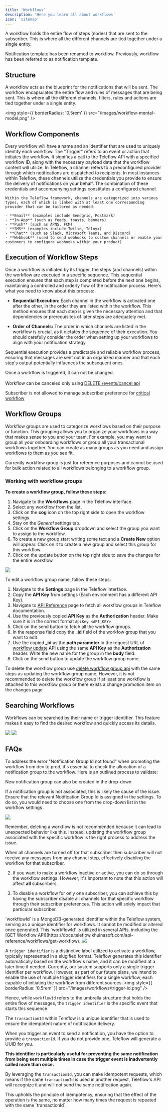 ```yaml
---
title: 'Workflows'
description: 'Here you learn all about workflows'
icon: 'sitemap'
---
```


A workflow holds the entire flow of steps (nodes) that are sent to the subscriber. This is where all the different channels are tied together under a single entity.

<Note>
Notification template has been renamed to workflow. Previously, workflow has been referred to as notification template.
</Note>

## Structure

A workflow acts as the blueprint for the notifications that will be sent. The workflow encapsulates the entire flow and rules of messages that are being sent. This is where all the different channels, filters, rules and actions are tied together under a single entity.

<img
  style={{ borderRadius: '0.5rem' }}
  src="/images/workflow-mental-model.png"
/>

## Workflow Components

<Steps>
  <Step title="Name and Identifier">
    Every workflow will have a name and an identifier that are used to uniquely identify each workflow.
  </Step>
  <Step title="Trigger">
    The "Trigger" refers to an event or action that initiates the workflow. It signifies a call to the Teleflow API with a specified workflow ID, along with the necessary payload data that the workflow content will utilize.
  </Step>
  <Step title="Channels">
    In Teleflow, a channel refers to a preconfigured provider through which notifications are dispatched to recipients. In most instances within Teleflow, these channels utilize the credentials you provide to ensure the delivery of notifications on your behalf. The combination of these credentials and accompanying settings constitutes a configured channel.

    Within the Teleflow framework, channels are categorized into various types, each of which is linked with at least one corresponding provider that can be tailored as needed:

    - **Email** (examples include Sendgrid, Postmark)
    - **In-App** (such as feeds, toasts, banners)
    - **Push** (such as APNS, FCM)
    - **SMS** (examples include Twilio, Telnyx)
    - **Chat** (such as Slack, Microsoft Teams, and Discord)
    - **Webhook** (used to send webhooks to custom channels or enable your customers to configure webhooks within your product)
  </Step>
</Steps>

## Execution of Workflow Steps

Once a workflow is initiated by its trigger, the steps (and channels) within the workflow are executed in a specific sequence. This sequential execution ensures that each step is completed before the next one begins, maintaining a controlled and orderly flow of the notification process. Here's what you need to know about this process:

- **Sequential Execution:** Each channel in the workflow is activated one after the other, in the order they are listed within the workflow. This method ensures that each step is given the necessary attention and that dependencies or prerequisites of later steps are adequately met.

- **Order of Channels:** The order in which channels are listed in the workflow is crucial, as it dictates the sequence of their execution. You should carefully consider the order when setting up your workflows to align with your notification strategy.

Sequential execution provides a predictable and reliable workflow process, ensuring that messages are sent out in an organized manner and that each step's output potentially influences the subsequent ones.
<br />

<Warning>Once a workflow is triggered, it can not be changed.
<br /> <br /> Workflow can be canceled only using  [DELETE /events/cancel api](/api-reference/workflows/delete-workflow)</Warning>

<Note>Subscriber is not allowed to manage subscriber preference for [critical workflow](/subscribers/preferences#exclude-workflows-from-preferences-critical-workflow)</Note>


## Workflow Groups

Workflow groups are used to categorize workflows based on their purpose or function. This grouping allows you to organize your workflows in a way that makes sense to you and your team. For example, you may want to group all your onboarding workflows or group all your transactional workflows together. You can create as many groups as you need and assign workflows to them as you see fit.

<Info>Currently workflow group is just for reference purposes and cannot be used for bulk action related to all workflows belonging to a workflow group.</Info>

### Working with workflow groups

**To create a workflow group, follow these steps:**

1. Navigate to the **Workflows** page in the Teleflow interface.
2. Select any workflow from the list.
3. Click on the **cog** icon on the top right side to open the workflow settings.
4. Stay on the *General* settings tab.
5. Click on the **Workflow Group** dropdown and select the group you want to assign to the workflow.
6. To create a new group start writing some text and a **Create New** option will appear. Click on it to create a new group and select this group for this workflow.
7. Click on the update button on the top right side to save the changes for the entire workflow.

<Frame caption="Selecting existing workflow group and creating a new workflow group"><img src="/images/workflows/notification-workflows/create-workflow-group.gif" /> </Frame>

To edit a workflow group name, follow these steps:

1. Navigate to the **Settings** page in the Teleflow interface.
2. Copy the **API Key** from settings (Each environment has a different API Key).
3. Navigate to [API Reference](https://docs.teleflow.khulnasoft.com/api-reference/workflow-groups/get-workflow-groups) page to fetch all workflow groups in Teleflow documentation.
4. Use the previously copied **API Key** as the **Authorization** header. Make sure it is in the correct format `ApiKey <API_KEY>`
5. Click on the send button to fetch all the workflow groups.
6. In the response field copy the **_id** field of the workfow group that you want to edit.
7. Use the copied **_id** as the **path parameter** in the request URL of [workflow update](https://docs.teleflow.khulnasoft.com/api-reference/workflow-groups/update-workflow-group) API using the same **API Key** as the **Authorization** header. Write the new name for the group in the **body** field.
8. Click on the send button to update the workflow group name.

<Info>To delete the workflow group use [delete workflow group api](https://docs.teleflow.khulnasoft.com/api-reference/workflow-groups/delete-workflow-group) with the same steps as updating the workflow group name. However, it is not recommended to delete the workflow group if at least one workflow is attached to this workflow group or there exists a change promotion item on the changes page</Info>


## Searching Workflows

Workflows can be searched by their name or trigger identifier. This feature makes it easy to find the desired workflow and quickly access its details.

<Frame caption="Workflow search option"><img src="/images/workflows/notification-workflows/search-workflow_00.png" /> </Frame>

<Frame caption="Result after serching workflow having event in name"><img src="/images/workflows/notification-workflows/search-workflow_01.png" /> </Frame>

## FAQs

<AccordionGroup>

<Accordion title="Workflow Promotion Error: Notification Group Id Not Found">
To address the error "Notification Group Id not found" when promoting the workflow from dev to prod, it's essential to check the allocation of a notification group to the workflow. Here is an outlined process to validate:

<Steps>
<Step title="Go to the workflow settings in Teleflow's interface." />
<Step title="Remain within the general settings tab." />
<Step title="Check the right-hand side for the notification group dropdown." />
<Step title="Verify if any group is selected. The group's association will be demonstrated here." />
</Steps>

<Tip>New notification group can also be created in the drop-down</Tip>


If a notification group is not associated, this is likely the cause of the issue. Ensure that the relevant Notification Group Id is assigned in the settings. To do so, you would need to choose one from the drop-down list in the workflow settings .

<Frame>
     <img src="/images/change-update-notification-group.gif"/>
</Frame>

Remember, deleting a workflow is not recommended because it can lead to unexpected behavior like this. Instead, updating the workflow group associated with the specific workflow is the right process to address the issue.
</Accordion>

<Accordion title="How to disable a workflow for a single subscriber?">
When all channels are turned off for that subscriber then subscriber will not receive any messages from any channel step, effectively disabling the workflow for that subscriber.

2. If you want to make a workflow inactive or active, you can do so through the workflow settings. However, it's important to note that this action will affect **all** subscribers.

3. To disable a workflow for only one subscriber, you can achieve this by having the subscriber disable all channels for that specific workflow through their subscriber preferences. This action will solely impact that particular subscriber.
</Accordion>

<Accordion title="What is the difference between workflowId and trigger identifier?">
`workflowId` is a MongoDB-generated identifier within the Teleflow system, serving as a unique identifier for workflows. It cannot be modified or altered once generated. This `workflowId` is utilized in several APIs, including the [GET Workflow API](https://docs.teleflow.khulnasoft.com/api-reference/workflows/get-workflow).
<img
  style={{ borderRadius: '0.5rem' }}
  src="/images/workflows/workflow-id.png"
/>

A `trigger identifier` is a distinctive label utilized to activate a workflow, typically represented in a slugified format. Teleflow generates this identifier automatically based on the workflow's name, and it can be modified at a later time if needed. Currently, our system supports only a single trigger identifier per workflow. However, as part of our future plans, we intend to enable the use of multiple trigger identifiers for a single workflow, each capable of initiating the workflow from different sources.
<img
  style={{ borderRadius: '0.5rem' }}
  src="/images/workflows/trigger-id.png"
/>

Hence, while `workflowId` refers to the umbrella structure that holds the entire flow of messages, the `trigger identifier` is the specific event that starts this sequence.
</Accordion>

<Accordion title="How does Teleflow prevent duplicate notifications sent to subscribers?">
  
The `transactionId` within Teleflow is a unique identifier that is used to ensure the idempotent nature of notification delivery. 

When you trigger an event to send a notification, you have the option to provide a `transactionId`. If you do not provide one, Teleflow will generate a UUID for you. 

**This identifier is particularly useful for preventing the same notification from being sent multiple times in case the trigger event is inadvertently called more than once.**

By leveraging the `transactionId`, you can make idempotent requests, which means if the same `transactionId` is used in another request, Teleflow's API will recognize it and will not send the same notification again. 

<Note>
This upholds the principle of idempotency, ensuring that the effect of the operation is the same, no matter how many times the request is repeated with the same `transactionId`.
</Note>
</Accordion>

</AccordionGroup>
